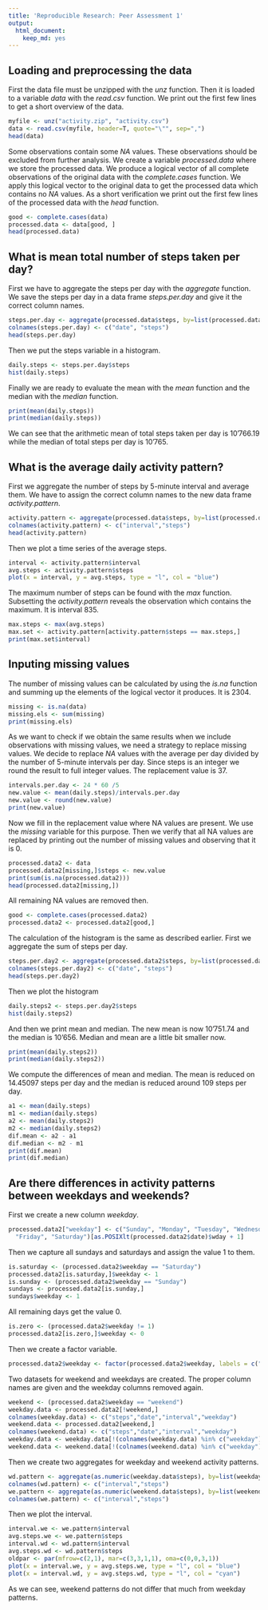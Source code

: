 ---
title: 'Reproducible Research: Peer Assessment 1'
output:
  html_document:
    keep_md: yes
---


## Loading and preprocessing the data
First the data file must be unzipped with the *unz* function. Then it is loaded to a variable *data* with the *read.csv* function. We print out the first few lines to get a short overview of the data.
```{r}
myfile <- unz("activity.zip", "activity.csv")
data <- read.csv(myfile, header=T, quote="\"", sep=",")
head(data)
```
Some observations contain some *NA* values. These observations should be excluded from further analysis. We create a variable *processed.data* where we store the processed data. We produce a logical vector of all complete observations of the original data with the *complete.cases* function.  We apply this logical vector to the original data to get the processed data which contains no *NA* values. As a short verification we print out the first few lines of the processed data with the *head* function.
```{r}
good <- complete.cases(data)
processed.data <- data[good, ]
head(processed.data)
```
## What is mean total number of steps taken per day?
First we have to aggregate the steps per day with the *aggregate* function. We save the steps per day in a data frame *steps.per.day* and give it the correct column names.
```{r}
steps.per.day <- aggregate(processed.data$steps, by=list(processed.data$date), FUN=sum, na.rm=TRUE)
colnames(steps.per.day) <- c("date", "steps")
head(steps.per.day)
```
Then we put the steps variable in a histogram.
```{r}
daily.steps <- steps.per.day$steps
hist(daily.steps)
```
Finally we are ready to evaluate the mean with the *mean* function and the median with the *median* function.
```{r}
print(mean(daily.steps))
print(median(daily.steps))
```
We can see that the arithmetic mean of total steps taken per day is 10'766.19 while the median of total steps per day is 10'765.

## What is the average daily activity pattern?
First we aggregate the number of steps by 5-minute interval and average them. We have to assign the correct column names to the new data frame *activity.pattern*.
```{r}
activity.pattern <- aggregate(processed.data$steps, by=list(processed.data$interval), FUN=mean, na.rm=TRUE)
colnames(activity.pattern) <- c("interval","steps")
head(activity.pattern)
```
Then we plot a time series of the average steps.
```{r}
interval <- activity.pattern$interval
avg.steps <- activity.pattern$steps
plot(x = interval, y = avg.steps, type = "l", col = "blue")
```
  
The maximum number of steps can be found with the *max* function. Subsetting the *activity.pattern* reveals the observation which contains the maximum. It is interval 835.
```{r}
max.steps <- max(avg.steps)
max.set <- activity.pattern[activity.pattern$steps == max.steps,]
print(max.set$interval)
```

## Inputing missing values
The number of missing values can be calculated by using the *is.na* function and summing up the elements of the logical vector it produces. It is 2304.
```{r}
missing <- is.na(data)
missing.els <- sum(missing)
print(missing.els)
```
As we want to check if we obtain the same results when we include observations with missing values, we need a strategy to replace missing values. We decide to replace *NA* values with the average per day divided by the number of 5-minute intervals per day. Since steps is an integer we round the result to full integer values. The replacement value is 37.
```{r}
intervals.per.day <- 24 * 60 /5
new.value <- mean(daily.steps)/intervals.per.day
new.value <- round(new.value)
print(new.value)
```
Now we fill in the replacement value where NA values are present. We use the *missing* variable for this purpose. Then we verify that all NA values are replaced by printing out the number of missing values and observing that it is 0.
```{r}
processed.data2 <- data
processed.data2[missing,]$steps <- new.value
print(sum(is.na(processed.data2)))
head(processed.data2[missing,])
```
All remaining NA values are removed then.
```{r}
good <- complete.cases(processed.data2)
processed.data2 <- processed.data2[good,]
```
The calculation of the histogram is the same as described earlier. First we aggregate the sum of steps per day.
```{r}
steps.per.day2 <- aggregate(processed.data2$steps, by=list(processed.data2$date), FUN=sum, na.rm=TRUE)
colnames(steps.per.day2) <- c("date", "steps")
head(steps.per.day2)
```
Then we plot the histogram
```{r}
daily.steps2 <- steps.per.day2$steps
hist(daily.steps2)
```
And then we print mean and median. The new mean is now 10'751.74 and the median is 10'656. Median and mean are a little bit smaller now.
```{r}
print(mean(daily.steps2))
print(median(daily.steps2))
```
We compute the differences of mean and median. The mean is reduced on 14.45097 steps per day and the median is reduced around 109 steps per day.
```{r}
a1 <- mean(daily.steps)
m1 <- median(daily.steps)
a2 <- mean(daily.steps2)
m2 <- median(daily.steps2)
dif.mean <- a2 - a1
dif.median <- m2 - m1
print(dif.mean)
print(dif.median)
```
## Are there differences in activity patterns between weekdays and weekends?
First we create a new column *weekday*.
```{r}
processed.data2["weekday"] <- c("Sunday", "Monday", "Tuesday", "Wednesday", "Thursday", 
  "Friday", "Saturday")[as.POSIXlt(processed.data2$date)$wday + 1]
```
Then we capture all sundays and saturdays and assign the value 1 to them.
```{r}
is.saturday <- (processed.data2$weekday == "Saturday")
processed.data2[is.saturday,]$weekday <- 1
is.sunday <- (processed.data2$weekday == "Sunday")
sundays <- processed.data2[is.sunday,]
sundays$weekday <- 1
```
All remaining days get the value 0.
```{r}
is.zero <- (processed.data2$weekday != 1)
processed.data2[is.zero,]$weekday <- 0
```
Then we create a factor variable.
```{r}
processed.data2$weekday <- factor(processed.data2$weekday, labels = c("weekday", "weekend"))
```
Two datasets for weekend and weekdays are created. The proper column names are given and the weekday columns removed again.
```{r}
weekend <- (processed.data2$weekday == "weekend")
weekday.data <- processed.data2[!weekend,]
colnames(weekday.data) <- c("steps","date","interval","weekday")
weekend.data <- processed.data2[weekend,]
colnames(weekend.data) <- c("steps","date","interval","weekday")
weekday.data <- weekday.data[!(colnames(weekday.data) %in% c("weekday"))]
weekend.data <- weekend.data[!(colnames(weekend.data) %in% c("weekday"))]
```
Then we create two aggregates for weekday and weekend activity patterns.
```{r}
wd.pattern <- aggregate(as.numeric(weekday.data$steps), by=list(weekday.data$interval), FUN=mean, na.rm=TRUE)
colnames(wd.pattern) <- c("interval","steps")
we.pattern <- aggregate(as.numeric(weekend.data$steps), by=list(weekend.data$interval), FUN=mean, na.rm=TRUE)
colnames(we.pattern) <- c("interval","steps")
```
Then we plot the interval.
```{r}
interval.we <- we.pattern$interval
avg.steps.we <- we.pattern$steps
interval.wd <- wd.pattern$interval
avg.steps.wd <- wd.pattern$steps
oldpar <- par(mfrow=c(2,1), mar=c(3,3,1,1), oma=c(0,0,3,1))
plot(x = interval.we, y = avg.steps.we, type = "l", col = "blue")
plot(x = interval.wd, y = avg.steps.wd, type = "l", col = "cyan")
```
As we can see, weekend patterns do not differ that much from weekday patterns.
